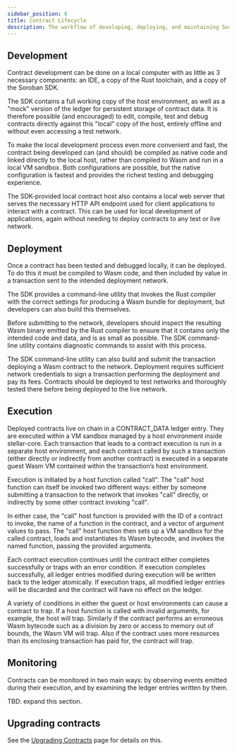 ```yaml
---
sidebar_position: 6
title: Contract Lifecycle
description: The workflow of developing, deploying, and maintaining Soroban contracts.
---
```


## Development

Contract development can be done on a local computer with as little as 3 necessary components: an IDE, a copy of the Rust toolchain, and a copy of the Soroban SDK.

The SDK contains a full working copy of the host environment, as well as a "mock" version of the ledger for persistent storage of contract data. It is therefore possible (and encouraged) to edit, compile, test and debug contracts directly against this "local" copy of the host, entirely offline and without even accessing a test network.

To make the local development process even more convenient and fast, the contract being developed can (and should) be compiled as native code and linked directly to the local host, rather than compiled to Wasm and run in a local VM sandbox. Both configurations are possible, but the native configuration is fastest and provides the richest testing and debugging experience.

The SDK-provided local contract host also contains a local web server that serves the necessary HTTP API endpoint used for client applications to interact with a contract. This can be used for local development of applications, again without needing to deploy contracts to any test or live network.

## Deployment

Once a contract has been tested and debugged locally, it can be deployed. To do this it must be compiled to Wasm code, and then included by value in a transaction sent to the intended deployment network.

The SDK provides a command-line utility that invokes the Rust compiler with the correct settings for producing a Wasm bundle for deployment, but developers can also build this themselves.

Before submitting to the network, developers should inspect the resulting Wasm binary emitted by the Rust compiler to ensure that it contains only the intended code and data, and is as small as possible. The SDK command-line utility contains diagnostic commands to assist with this process.

The SDK command-line utility can also build and submit the transaction deploying a Wasm contract to the network. Deployment requires sufficient network credentials to sign a transaction performing the deployment and pay its fees. Contracts should be deployed to test networks and thoroughly tested there before being deployed to the live network.

## Execution

Deployed contracts live on chain in a CONTRACT_DATA ledger entry. They are executed within a VM sandbox managed by a host environment inside stellar-core. Each transaction that leads to a contract execution is run in a separate host environment, and each contract called by such a transaction (either directly or indirectly from another contract) is executed in a separate guest Wasm VM contained within the transaction’s host environment.

Execution is initiated by a host function called "call". The "call" host function can itself be invoked two different ways: either by someone submitting a transaction to the network that invokes "call" directly, or indirectly by some other contract invoking "call".

In either case, the "call" host function is provided with the ID of a contract to invoke, the name of a function in the contract, and a vector of argument values to pass. The "call" host function then sets up a VM sandbox for the called contract, loads and instantiates its Wasm bytecode, and invokes the named function, passing the provided arguments.

Each contract execution continues until the contract either completes successfully or traps with an error condition. If execution completes successfully, all ledger entries modified during execution will be written back to the ledger atomically. If execution traps, all modified ledger entries will be discarded and the contract will have no effect on the ledger.

A variety of conditions in either the guest or host environments can cause a contract to trap. If a host function is called with invalid arguments, for example, the host will trap. Similarly if the contract performs an erroneous Wasm bytecode such as a division by zero or access to memory out of bounds, the Wasm VM will trap. Also if the contract uses more resources than its enclosing transaction has paid for, the contract will trap.

## Monitoring

Contracts can be monitored in two main ways: by observing events emitted during their execution, and by examining the ledger entries written by them.

TBD: expand this section.

## Upgrading contracts

See the [Upgrading Contracts](../basic-tutorials/upgrading-contracts.mdx) page for details on this.
